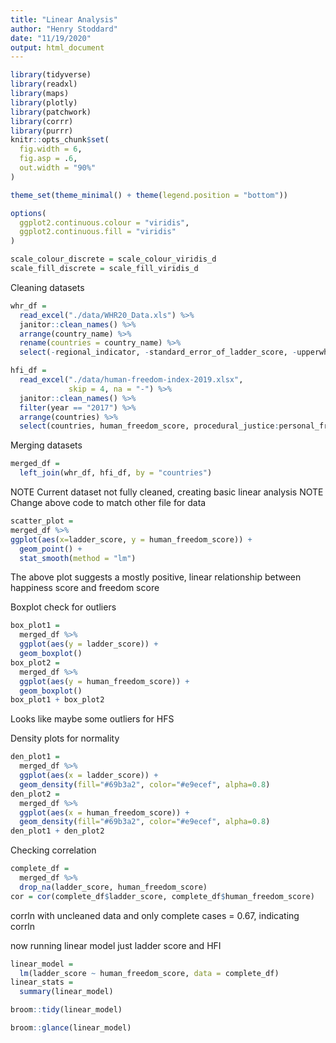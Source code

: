 ```yaml
---
title: "Linear Analysis"
author: "Henry Stoddard"
date: "11/19/2020"
output: html_document
---
```


```r
library(tidyverse)
library(readxl)
library(maps)
library(plotly)
library(patchwork)
library(corrr)
library(purrr)
knitr::opts_chunk$set(
  fig.width = 6,
  fig.asp = .6,
  out.width = "90%"
)

theme_set(theme_minimal() + theme(legend.position = "bottom"))

options(
  ggplot2.continuous.colour = "viridis",
  ggplot2.continuous.fill = "viridis"
)

scale_colour_discrete = scale_colour_viridis_d
scale_fill_discrete = scale_fill_viridis_d
```

Cleaning datasets

```r
whr_df = 
  read_excel("./data/WHR20_Data.xls") %>% 
  janitor::clean_names() %>% 
  arrange(country_name) %>% 
  rename(countries = country_name) %>% 
  select(-regional_indicator, -standard_error_of_ladder_score, -upperwhisker, -lowerwhisker)

hfi_df = 
  read_excel("./data/human-freedom-index-2019.xlsx",
             skip = 4, na = "-") %>% 
  janitor::clean_names() %>% 
  filter(year == "2017") %>% 
  arrange(countries) %>% 
  select(countries, human_freedom_score, procedural_justice:personal_freedom_score, government_consumption:economic_freedom_score)


```

Merging datasets

```r
merged_df = 
  left_join(whr_df, hfi_df, by = "countries")
```

NOTE Current dataset not fully cleaned, creating basic linear analysis
NOTE Change above code to match other file for data

```r
scatter_plot = 
merged_df %>% 
ggplot(aes(x=ladder_score, y = human_freedom_score)) +
  geom_point() +
  stat_smooth(method = "lm")
```

The above plot suggests a mostly positive, linear relationship between happiness score
and freedom score

Boxplot check for outliers
```r
box_plot1 =
  merged_df %>% 
  ggplot(aes(y = ladder_score)) +
  geom_boxplot()
box_plot2 =
  merged_df %>% 
  ggplot(aes(y = human_freedom_score)) +
  geom_boxplot()
box_plot1 + box_plot2
```
Looks like maybe some outliers for HFS

Density plots for normality
```r
den_plot1 =
  merged_df %>% 
  ggplot(aes(x = ladder_score)) +
  geom_density(fill="#69b3a2", color="#e9ecef", alpha=0.8)
den_plot2 =
  merged_df %>% 
  ggplot(aes(x = human_freedom_score)) +
  geom_density(fill="#69b3a2", color="#e9ecef", alpha=0.8)
den_plot1 + den_plot2
```

Checking correlation
```r
complete_df = 
  merged_df %>% 
  drop_na(ladder_score, human_freedom_score) 
cor = cor(complete_df$ladder_score, complete_df$human_freedom_score)

```

corrln with uncleaned data and only complete cases = 0.67, indicating corrln

now running linear model just ladder score and HFI
```r
linear_model = 
  lm(ladder_score ~ human_freedom_score, data = complete_df)
linear_stats = 
  summary(linear_model)

broom::tidy(linear_model)

broom::glance(linear_model)
```

